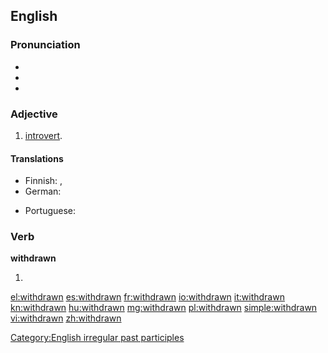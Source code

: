==English==

===Pronunciation===
* {{IPA|/ˈwɪθdɻɑʊn/}}
* {{audio|en-us-withdrawn.ogg|Audio (US)}}
* {{rhymes|ɔːn}}

===Adjective===
{{en-adj}}

# [[introvert]].

====Translations====
{{trans-top|introvert}}
* Finnish: {{t-|fi|fisisäänpäinkääntynyt}}, {{t+|fi|sulkeutunut}}
* German: {{t+|de|verschlossen}}
{{trans-mid}}
* Portuguese: {{t+|pt|introvertido|m}}
{{trans-bottom}}

===Verb===
'''withdrawn'''

# {{past participle of|withdraw}}

[[Category:English irregular past participles]]

[[el:withdrawn]]
[[es:withdrawn]]
[[fr:withdrawn]]
[[io:withdrawn]]
[[it:withdrawn]]
[[kn:withdrawn]]
[[hu:withdrawn]]
[[mg:withdrawn]]
[[pl:withdrawn]]
[[simple:withdrawn]]
[[vi:withdrawn]]
[[zh:withdrawn]]